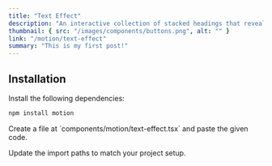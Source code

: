 ```yaml
---
title: "Text Effect"
description: "An interactive collection of stacked headings that reveal individual content sections with a click."
thumbnail: { src: "/images/components/buttons.png", alt: "" }
link: "/motion/text-effect"
summary: "This is my first post!"
---
```


<ComponentPreview name="text-effect-demo" />

## Installation

<Steps>
<Step>
Install the following dependencies:
</Step>

```bash 
npm install motion
``` 

<Step>
    Create a file at `components/motion/text-effect.tsx` and paste the given
    code.
</Step>

<CollapsibleSource name="text-effect" />

<Step>Update the import paths to match your project setup.</Step>

</Steps>
